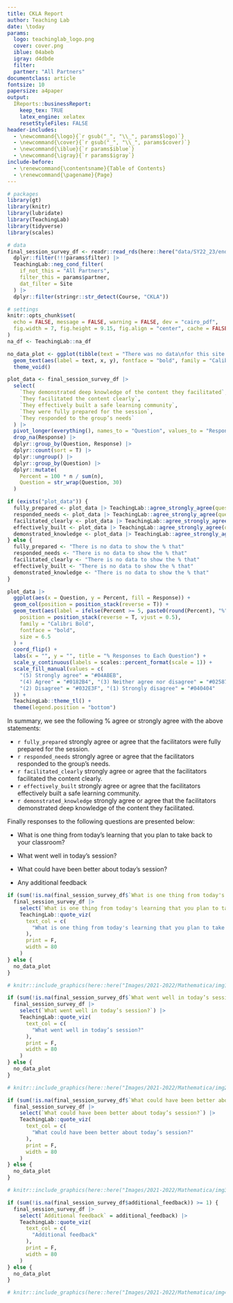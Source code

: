 ```yaml
---
title: CKLA Report
author: Teaching Lab 
date: \today
params:
  logo: teachinglab_logo.png
  cover: cover.png
  iblue: 04abeb
  igray: d4dbde
  filter: 
  partner: "All Partners"
documentclass: article
fontsize: 10
papersize: a4paper
output: 
  IReports::businessReport:
    keep_tex: TRUE
    latex_engine: xelatex
    resetStyleFiles: FALSE
header-includes: 
  - \newcommand{\logo}{`r gsub("_", "\\_", params$logo)`}
  - \newcommand{\cover}{`r gsub("_", "\\_", params$cover)`}
  - \newcommand{\iblue}{`r params$iblue`}
  - \newcommand{\igray}{`r params$igray`}
include-before:
  - \renewcommand{\contentsname}{Table of Contents}
  - \renewcommand{\pagename}{Page}
---
```




```r
# packages
library(gt)
library(knitr)
library(lubridate)
library(TeachingLab)
library(tidyverse)
library(scales)

# data
final_session_survey_df <- readr::read_rds(here::here("data/SY22_23/end_of_session_survey_22_23.rds")) |>
  dplyr::filter(!!!params$filter) |>
  TeachingLab::neg_cond_filter(
    if_not_this = "All Partners",
    filter_this = params$partner,
    dat_filter = Site
  ) |>
  dplyr::filter(stringr::str_detect(Course, "CKLA"))

# settings
knitr::opts_chunk$set(
  echo = FALSE, message = FALSE, warning = FALSE, dev = "cairo_pdf",
  fig.width = 7, fig.height = 9.15, fig.align = "center", cache = FALSE
)
na_df <- TeachingLab::na_df

no_data_plot <- ggplot(tibble(text = "There was no data\nfor this site here.", x = 0, y = 0)) +
  geom_text(aes(label = text, x, y), fontface = "bold", family = "Calibri Bold", size = 10) +
  theme_void()
```

\maketitle
\tableofcontents
\addcontentsline{toc}{section}{Contents}
<!-- \clearpage -->


\section{Facilitation Reviews}


```r
plot_data <- final_session_survey_df |>
  select(
    `They demonstrated deep knowledge of the content they facilitated`,
    `They facilitated the content clearly`,
    `They effectively built a safe learning community`,
    `They were fully prepared for the session`,
    `They responded to the group’s needs`
  ) |>
  pivot_longer(everything(), names_to = "Question", values_to = "Response") |>
  drop_na(Response) |>
  dplyr::group_by(Question, Response) |>
  dplyr::count(sort = T) |>
  dplyr::ungroup() |>
  dplyr::group_by(Question) |>
  dplyr::mutate(
    Percent = 100 * n / sum(n),
    Question = str_wrap(Question, 30)
  )

if (exists("plot_data")) {
  fully_prepared <- plot_data |> TeachingLab::agree_strongly_agree(question = "They were fully prepared for\nthe session")
  responded_needs <- plot_data |> TeachingLab::agree_strongly_agree(question = "They responded to the group’s\nneeds")
  facilitated_clearly <- plot_data |> TeachingLab::agree_strongly_agree(question = "They facilitated the content\nclearly")
  effectively_built <- plot_data |> TeachingLab::agree_strongly_agree(question = "They effectively built a safe\nlearning community")
  demonstrated_knowledge <- plot_data |> TeachingLab::agree_strongly_agree(question = "They demonstrated deep\nknowledge of the content they\nfacilitated")
} else {
  fully_prepared <- "There is no data to show the % that"
  responded_needs <- "There is no data to show the % that"
  facilitated_clearly <- "There is no data to show the % that"
  effectively_built <- "There is no data to show the % that"
  demonstrated_knowledge <- "There is no data to show the % that"
}

plot_data |>
  ggplot(aes(x = Question, y = Percent, fill = Response)) +
  geom_col(position = position_stack(reverse = T)) +
  geom_text(aes(label = ifelse(Percent >= 5, paste0(round(Percent), "%"), "")),
    position = position_stack(reverse = T, vjust = 0.5),
    family = "Calibri Bold",
    fontface = "bold",
    size = 6.5
  ) +
  coord_flip() +
  labs(x = "", y = "", title = "% Responses to Each Question") +
  scale_y_continuous(labels = scales::percent_format(scale = 1)) +
  scale_fill_manual(values = c(
    "(5) Strongly agree" = "#04ABEB",
    "(4) Agree" = "#0182B4", "(3) Neither agree nor disagree" = "#02587A",
    "(2) Disagree" = "#032E3F", "(1) Strongly disagree" = "#040404"
  )) +
  TeachingLab::theme_tl() +
  theme(legend.position = "bottom")
```



\subsection{Percent Agree and Strongly Agree}




In summary, we see the following % agree or strongly agree with the above statements:


- `r fully_prepared` strongly agree or agree that the facilitators were fully prepared for the session.
- `r responded_needs` strongly agree or agree that the facilitators responded to the group’s needs.
- `r facilitated_clearly` strongly agree or agree that the facilitators facilitated the content clearly.
- `r effectively_built` strongly agree or agree that the facilitators effectively built a safe learning community.
- `r demonstrated_knowledge` strongly agree or agree that the facilitators demonstrated deep knowledge of the content they facilitated.


\section{Qualitative End of Session Participant Feedback}

Finally responses to the following questions are presented below:

- What is one thing from today's learning that you plan to take back to your classroom?

- What went well in today's session?

- What could have been better about today’s session?

- Any additional feedback

\subsection{What is one thing from today's learning that you plan to take back to your classroom?}

```r
if (sum(!is.na(final_session_survey_df$`What is one thing from today's learning that you plan to take back to your classroom?`)) >= 1) {
  final_session_survey_df |>
    select(`What is one thing from today's learning that you plan to take back to your classroom?`) |>
    TeachingLab::quote_viz(
      text_col = c(
        "What is one thing from today's learning that you plan to take back to your classroom?"
      ),
      print = F,
      width = 80
    )
} else {
  no_data_plot
}
```

```r
# knitr::include_graphics(here::here("Images/2021-2022/Mathematica/img1.png"))
```

\subsection{What went well in today's session?}

```r
if (sum(!is.na(final_session_survey_df$`What went well in today’s session?`)) >= 1) {
  final_session_survey_df |>
    select(`What went well in today’s session?`) |>
    TeachingLab::quote_viz(
      text_col = c(
        "What went well in today’s session?"
      ),
      print = F,
      width = 80
    )
} else {
  no_data_plot
}
```

```r
# knitr::include_graphics(here::here("Images/2021-2022/Mathematica/img2.png"))
```

\subsection{What is the learning from this course that you are most excited about trying out?}

```r
if (sum(!is.na(final_session_survey_df$`What could have been better about today’s session?`)) >= 1) {
  final_session_survey_df |>
    select(`What could have been better about today’s session?`) |>
    TeachingLab::quote_viz(
      text_col = c(
        "What could have been better about today’s session?"
      ),
      print = F,
      width = 80
    )
} else {
  no_data_plot
}
```

```r
# knitr::include_graphics(here::here("Images/2021-2022/Mathematica/img3.png"))
```


\subsection{Any additional feedback}

```r
if (sum(!is.na(final_session_survey_df$additional_feedback)) >= 1) {
  final_session_survey_df |>
    select(`Additional feedback` = additional_feedback) |>
    TeachingLab::quote_viz(
      text_col = c(
        "Additional feedback"
      ),
      print = F,
      width = 80
    )
} else {
  no_data_plot
}
```

```r
# knitr::include_graphics(here::here("Images/2021-2022/Mathematica/img4.png"))
```
